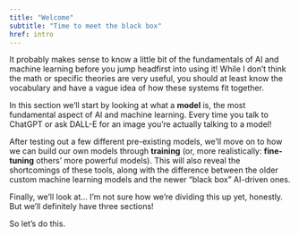 ```yaml
---
title: "Welcome"
subtitle: "Time to meet the black box"
href: intro
---
```


It probably makes sense to know a little bit of the fundamentals of AI and machine learning before you jump headfirst into using it! While I don't think the math or specific theories  are very useful, you should at least know the vocabulary and have a vague idea of how these systems fit together.

In this section we'll start by looking at what a **model** is, the most fundamental aspect of AI and machine learning. Every time you talk to ChatGPT or ask DALL-E for an image you're actually talking to a model!

After testing out a few different pre-existing models, we'll move on to how we can build our own models through **training** (or, more realistically: **fine-tuning** others' more powerful models). This will also reveal the shortcomings of these tools, along with the difference between the older custom machine learning models and the newer "black box" AI-driven ones.

Finally, we'll look at... I'm not sure how we're dividing this up yet, honestly. But we'll definitely have three sections!

So let's do this.
